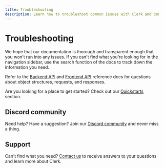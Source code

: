 ```yaml
---
title: Troubleshooting
description: Learn how to troubleshoot common issues with Clerk and contact support for additional assistance.
---
```


# Troubleshooting

We hope that our documentation is thorough and transparent enough that you won't run into any issues. If you can't find what you're looking for in the navigation sidebar, use the search function of the docs to track down the information you need.

Refer to the [Backend API](https://clerk.com/docs/reference/backend-api) and [Frontend API](https://clerk.com/docs/reference/frontend-api) reference docs for questions about object structures, requests, and responses.

Are you looking for a place to get started? Check out our [Quickstarts](/docs/quickstarts/overview) section.

## Discord community

Need help? Have a suggestion? Join our [Discord community](/discord) and never miss a thing.

## Support

Can't find what you need? [Contact us](/contact/support) to receive answers to your questions and learn more about Clerk.
